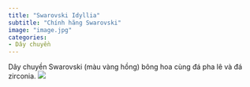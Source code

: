 ```yaml
---
title: "Swarovski Idyllia"
subtitle: "Chính hãng Swarovski"
image: "image.jpg"
categories:
- Dây chuyền
---
```


Dây chuyền Swarovski (màu vàng hồng) bông hoa cùng đá pha lê và đá zirconia.
![](image.jpg)
